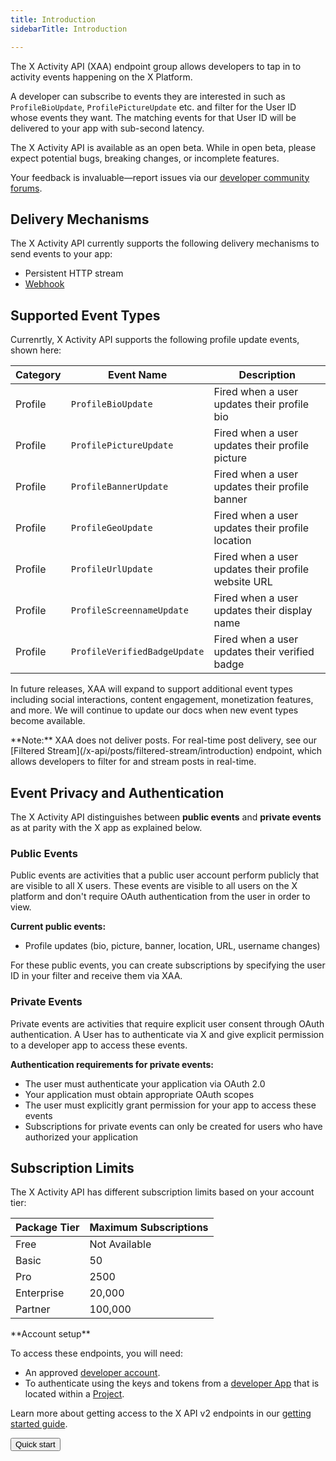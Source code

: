 ```yaml
---
title: Introduction
sidebarTitle: Introduction

---
```


The X Activity API (XAA) endpoint group allows developers to tap in to activity events happening on the X Platform.

A developer can subscribe to events they are interested in such as `ProfileBioUpdate`, `ProfilePictureUpdate` etc. and filter for the User ID whose events they want. The matching events for that User ID will be delivered to your app with sub-second latency.

<Warning>
The X Activity API is available as an open beta. While in open beta, please expect potential bugs, breaking changes, or incomplete features.

Your feedback is invaluable—report issues via our [developer community forums](https://devcommunity.x.com/).
</Warning>

## Delivery Mechanisms

The X Activity API currently supports the following delivery mechanisms to send events to your app:

- Persistent HTTP stream
- [Webhook](/x-api/webhooks/introduction)

## Supported Event Types

Currenrtly, X Activity API supports the following profile update events, shown here:

| Category | Event Name | Description |
| --- | --- | --- |
| Profile | `ProfileBioUpdate` | Fired when a user updates their profile bio |
| Profile | `ProfilePictureUpdate` | Fired when a user updates their profile picture |
| Profile | `ProfileBannerUpdate` | Fired when a user updates their profile banner |
| Profile | `ProfileGeoUpdate` | Fired when a user updates their profile location |
| Profile | `ProfileUrlUpdate` | Fired when a user updates their profile website URL |
| Profile | `ProfileScreennameUpdate` | Fired when a user updates their display name |
| Profile | `ProfileVerifiedBadgeUpdate` | Fired when a user updates their verified badge |


In future releases, XAA will expand to support additional event types including social interactions, content engagement, monetization features, and more. We will continue to update our docs when new event types become available.

<Note>
**Note:** XAA does not deliver posts. For real-time post delivery, see our [Filtered Stream](/x-api/posts/filtered-stream/introduction) endpoint, which allows developers to filter for and stream posts in real-time.
</Note>

## Event Privacy and Authentication

The X Activity API distinguishes between **public events** and **private events** as at parity with the X app as explained below.

### Public Events

Public events are activities that a public user account perform publicly that are visible to all X users. These events are visible to all users on the X platform and don't require OAuth authentication from the user in order to view.

**Current public events:**
- Profile updates (bio, picture, banner, location, URL, username changes)

For these public events, you can create subscriptions by specifying the user ID in your filter and receive them via XAA.

### Private Events

Private events are activities that require explicit user consent through OAuth authentication. A User has to authenticate via X and give explicit permission to a developer app to access these events. 

**Authentication requirements for private events:**
- The user must authenticate your application via OAuth 2.0
- Your application must obtain appropriate OAuth scopes
- The user must explicitly grant permission for your app to access these events
- Subscriptions for private events can only be created for users who have authorized your application

## Subscription Limits

The X Activity API has different subscription limits based on your account tier:

| Package Tier | Maximum Subscriptions |
| --- | --- |
| Free | Not Available |
| Basic | 50 |
| Pro | 2500 |
| Enterprise | 20,000 |
| Partner | 100,000 |

<Note>
**Account setup**

To access these endpoints, you will need:

* An approved [developer account](https://developer.x.com/en/portal/petition/essential/basic-info).
* To authenticate using the keys and tokens from a [developer App](/resources/fundamentals/developer-apps) that is located within a [Project](/resources/fundamentals/projects). 

Learn more about getting access to the X API v2 endpoints in our [getting started guide](/x-api/getting-started/getting-access).
</Note>

<div className="flex">
<Button href="/x-api/posts/filtered-stream/quickstart">
  Quick start
</Button>
</div>
